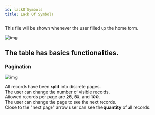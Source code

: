```yaml
---
id: lackOfSymbols
title: Lack Of Symbols
---
```


This file will be shown whenever the user filled up the home form.

![img](../../../assets/docs/manual/editor/lackOfSymbols/main.jpg)

## The table has basics functionalities.

### Pagination

![img](../../../assets/docs/manual/editor/lackOfSymbols/pagination.jpg)

All records have been <strong>split</strong> into discrete pages.  
The user can change the number of visible records.  
Allowed records per page are <strong>25</strong>, <strong>50</strong>, and <strong>100</strong>.  
The user can change the page to see the next records.  
Close to the "next page" arrow user can see the <strong>quantity</strong> of all records.
